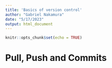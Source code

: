 ```yaml
---
title: 'Basics of version control'
author: "Gabriel Nakamura"
date: "5/17/2023"
output: html_document
---
```


```r
knitr::opts_chunk$set(echo = TRUE)
```

# Pull, Push and Commits
